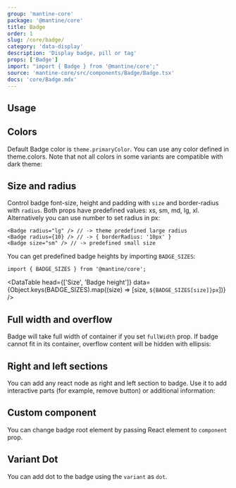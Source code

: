 ```yaml
---
group: 'mantine-core'
package: '@mantine/core'
title: Badge
order: 1
slug: /core/badge/
category: 'data-display'
description: 'Display badge, pill or tag'
props: ['Badge']
import: "import { Badge } from '@mantine/core';"
source: 'mantine-core/src/components/Badge/Badge.tsx'
docs: 'core/Badge.mdx'
---
```



## Usage

<Demo data={BadgeDemos.usage} />

## Colors

Default Badge color is `theme.primaryColor`.
You can use any color defined in <GatsbyLink to="/pages/theming/#colors">theme.colors</GatsbyLink>.
Note that not all colors in some variants are compatible with dark theme:

<Demo data={BadgeDemos.colors} />

## Size and radius

Control badge font-size, height and padding with `size` and border-radius with `radius`.
Both props have predefined values: xs, sm, md, lg, xl.
Alternatively you can use number to set radius in px:

```tsx
<Badge radius="lg" /> // -> theme predefined large radius
<Badge radius={10} /> // -> { borderRadius: '10px' }
<Badge size="sm" /> // -> predefined small size
```

<Demo data={BadgeDemos.sizes} />

You can get predefined badge heights by importing `BADGE_SIZES`:

```tsx
import { BADGE_SIZES } from '@mantine/core';
```

<DataTable
  head={['Size', 'Badge height']}
  data={Object.keys(BADGE_SIZES).map((size) => [size, `${BADGE_SIZES[size]}px`])}
/>

## Full width and overflow

Badge will take full width of container if you set `fullWidth` prop.
If badge cannot fit in its container, overflow content will be hidden with ellipsis:

<Demo data={BadgeDemos.overflow} />

## Right and left sections

You can add any react node as right and left section to badge.
Use it to add interactive parts (for example, remove button) or additional information:

<Demo data={BadgeDemos.sections} />

## Custom component

You can change badge root element by passing React element to `component` prop.

<Demo data={BadgeDemos.component} />

## Variant Dot

You can add dot to the badge using the `variant` as `dot`.

<Demo data={BadgeDemos.dots} />
